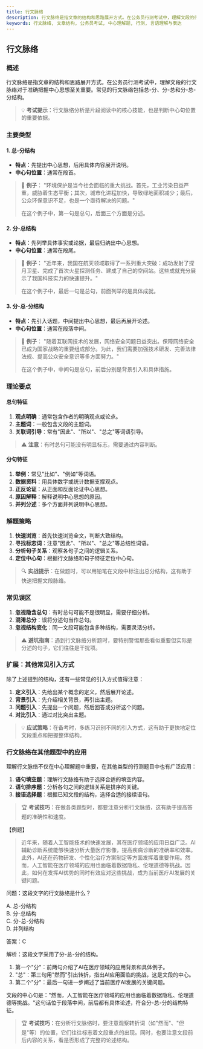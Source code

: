 ```yaml
---
title: 行文脉络
description: 行文脉络是指文章的结构和思路展开方式。在公务员行测考试中，理解文段的行文脉络对于准确把握中心思想至关重要。常见的行文脉络包括总-分、分-总和分-总-分结构。
keywords: 行文脉络, 文章结构, 公务员考试, 中心理解题, 行测, 言语理解与表达
---
```




## 行文脉络

### 概述

行文脉络是指文章的结构和思路展开方式。在公务员行测考试中，理解文段的行文脉络对于准确把握中心思想至关重要。常见的行文脉络包括总-分、分-总和分-总-分结构。

> 💡 **考试提示**：行文脉络分析是片段阅读中的核心技能，也是判断中心句位置的重要依据。

### 主要类型

#### 1. 总-分结构

- **特点**：先提出中心思想，后用具体内容展开说明。
- **中心句位置**：通常在段首。

> 🌟 **例子**：
> "环境保护是当今社会面临的重大挑战。首先，工业污染日益严重，威胁着生态平衡；其次，城市化进程加快，导致绿地面积减少；最后，公众环保意识不足，也是一个亟待解决的问题。"
> 
> 在这个例子中，第一句是总句，后面三个方面是分述。

#### 2. 分-总结构

- **特点**：先列举具体事实或论据，最后归纳出中心思想。
- **中心句位置**：通常在段尾。

> 🌟 **例子**：
> "近年来，我国在航天领域取得了一系列重大突破：成功发射了探月卫星、完成了首次火星探测任务、建成了自己的空间站。这些成就充分展示了我国科技实力的快速提升。"
> 
> 在这个例子中，最后一句是总句，前面列举的是具体成就。

#### 3. 分-总-分结构

- **特点**：先引入话题，中间提出中心思想，最后再展开论述。
- **中心句位置**：通常在段落中间。

> 🌟 **例子**：
> "随着互联网技术的发展，网络安全问题日益突出。保障网络安全已成为国家战略的重要组成部分。为此，我们需要加强技术研发、完善法律法规、提高公众安全意识等多方面努力。"
> 
> 在这个例子中，中间句是总句，前后分别是背景引入和具体措施。

### 理论要点

#### 总句特征

1. **观点明确**：通常包含作者的明确观点或论点。
2. **主题词**：一般包含文段的主题词。
3. **关联词引导**：常有"因此"、"所以"、"总之"等词语引导。

> ⚠️ **注意**：有时总句可能没有明显标志，需要通过内容判断。

#### 分句特征

1. **举例**：常见"比如"、"例如"等词语。
2. **数据资料**：用具体数字或统计数据支撑观点。
3. **正反论证**：从正面和反面论证中心思想。
4. **原因解释**：解释说明中心思想的原因。
5. **并列分述**：多个方面并列说明中心思想。

### 解题策略

1. **快速浏览**：首先快速浏览全文，判断大致结构。
2. **寻找标志词**：注意"因此"、"所以"、"总之"等总结性词语。
3. **分析句子关系**：观察各句子之间的逻辑关系。
4. **定位中心句**：根据行文脉络和句子特征定位中心句。

> 🔍 **实战提示**：在做题时，可以用铅笔在文段中标注出总分结构，这有助于快速把握文段脉络。

### 常见误区

1. **忽视隐含总句**：有时总句可能不是很明显，需要仔细分析。
2. **混淆总分**：误将分述句当作总句。
3. **忽视结构变化**：同一文段可能包含多种结构，需要灵活分析。

> ⚠️ **避坑指南**：遇到行文脉络分析题时，要特别警惕那些看似重要但实际是分述的句子，它们往往是干扰项。

### 扩展：其他常见引入方式

除了上述提到的结构，还有一些常见的引入方式值得注意：

1. **定义引入**：先给出某个概念的定义，然后展开论述。
2. **背景引入**：先介绍相关背景，再引出主题。
3. **问题引入**：先提出一个问题，然后回答或分析这个问题。
4. **对比引入**：通过对比突出主题。

> 💡 **应试策略**：在备考时，多练习识别不同的引入方式，这有助于更快地定位文段重点和把握整体结构。

### 行文脉络在其他题型中的应用

理解行文脉络不仅在中心理解题中重要，在其他类型的行测题目中也有广泛应用：

1. **语句填空题**：理解行文脉络有助于选择合适的填空内容。
2. **语句排序题**：分析各句之间的逻辑关系是排序的关键。
3. **接语选择题**：根据已知文段的结构，选择合适的接续语句。

> 🏆 **考试技巧**：在做各类题型时，都要注意分析行文脉络，这有助于提高答题的准确性和速度。

【例题】

> 近年来，随着人工智能技术的快速发展，其在医疗领域的应用日益广泛。AI辅助诊断系统能够快速分析大量医疗影像，提高疾病诊断的准确率和效率。此外，AI还在药物研发、个性化治疗方案制定等方面发挥着重要作用。然而，人工智能在医疗领域的应用也面临着数据隐私、伦理道德等挑战。因此，如何在发挥AI优势的同时有效应对这些挑战，成为当前医疗AI发展的关键问题。

问题：这段文字的行文脉络是什么？

A. 总-分结构<br/>
B. 分-总结构<br/>
C. 分-总-分结构<br/>
D. 并列结构<br/>

<BlurredAnswer>
答案：C

解析：这段文字采用了分-总-分的结构。

1. 第一个"分"：前两句介绍了AI在医疗领域的应用背景和具体例子。
2. "总"：第三句用"然而"引出转折，指出AI应用面临的挑战，这是文段的中心。
3. 第二个"分"：最后一句进一步阐述了当前医疗AI发展的关键问题。

文段的中心句是："然而，人工智能在医疗领域的应用也面临着数据隐私、伦理道德等挑战。"这句话位于段落中间，前后都有具体论述，符合分-总-分的结构特征。

</BlurredAnswer>

> 🏆 **考试技巧**：在分析行文脉络时，要注意观察转折词（如"然而"、"但是"等）的位置，它们往往标志着文段重点的出现。同时，也要注意文段前后内容的关系，看是否形成了完整的论述结构。